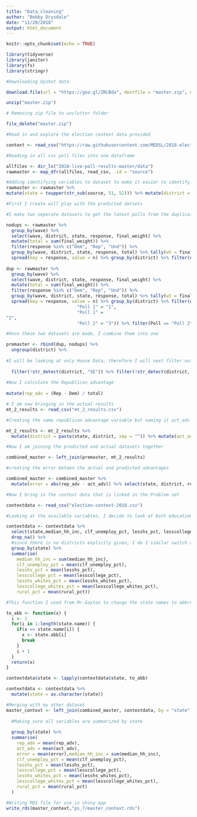 ```yaml
---
title: "Data_cleaning"
author: "Bobby Drysdale"
date: "11/20/2018"
output: html_document
---
```


```r
knitr::opts_chunk$set(echo = TRUE)

library(tidyverse)
library(janitor)
library(fs)
library(stringr)

#Downloading Upshot data

download.file(url = "https://goo.gl/ZRCBda", destfile = "master.zip", quiet = TRUE, mode = "wb")

unzip("master.zip")

# Removing zip file to unclutter folder

file_delete("master.zip")

#Read in and explore the election context data provided 

context <- read_csv("https://raw.githubusercontent.com/MEDSL/2018-elections/master/election-context-2018.csv")
```

```r
#Reading in all csv poll files into one dataframe

allfiles <- dir_ls("2018-live-poll-results-master/data")
rawmaster <- map_dfr(allfiles, read_csv, .id = "source")

#Adding identifying variables to dataset to make it easier to identify district and state
rawmaster <- rawmaster %>% 
mutate(state = toupper(str_sub(source, 51, 52))) %>% mutate(district = toupper(str_sub(source, 51, 54))) %>% mutate(wave = toupper(str_sub(source, 51, 56)))

#First I create will play with the predicted datsets

#I make two seperate datasets to get the latest polls from the duplicate districts and combine them with the non duplicated ones

nodups <- rawmaster %>% 
  group_by(wave) %>% 
  select(wave, district, state, response, final_weight) %>% 
  mutate(total = sum(final_weight)) %>% 
  filter(response %in% c("Dem", "Rep", "Und")) %>%
  group_by(wave, district, state, response, total) %>% tally(wt = final_weight) %>%
  spread(key = response, value = n) %>% group_by(district) %>% filter(n() == 1)
  
dup <- rawmaster %>% 
  group_by(wave) %>% 
  select(wave, district, state, response, final_weight) %>% 
  mutate(total = sum(final_weight)) %>%  
  filter(response %in% c("Dem", "Rep", "Und")) %>% 
  group_by(wave, district, state, response, total) %>% tally(wt = final_weight) %>% 
  spread(key = response, value = n) %>% group_by(district) %>% filter(n() > 1) %>% mutate(Poll = toupper(str_sub(wave, 6))) %>% mutate(Poll = fct_recode(Poll, 
                           "Poll 1" = "1",
                           "Poll 1" = 
"2",
                           "Poll 2" = "3")) %>% filter(Poll == "Poll 2") %>% select(-Poll)

#Once these two datasets are made, I combine them into one 

premaster <- rbind(dup, nodups) %>% 
  ungroup(district) %>%
  
#I will be looking at only House Data, therefore I will next filter out the Senate and Government Observations
  
  filter(!str_detect(district, "SE")) %>% filter(!str_detect(district, "GO")) %>% 
  
#Now I calculate the Republican advantage
  
mutate(rep_adv = (Rep - Dem) / total)

# I am now bringing in the actual results
mt_2_results <- read_csv("mt_2_results.csv")

#Creating the same republican advantage variable but naming it act_adv to show distinction from the predicted 

mt_2_results <- mt_2_results %>% 
  mutate(district = paste(state, district, sep = "")) %>% mutate(act_adv = (rep_votes - dem_votes)/(rep_votes + dem_votes + other_votes)) %>% select(district, act_adv)

#Now I am joining the predicted and actual datasets together

combined_master <- left_join(premaster, mt_2_results)

#creating the error beteen the actual and predicted advantages

combined_master <- combined_master %>% 
  mutate(error = abs(rep_adv - act_adv)) %>% select(state, district, rep_adv, act_adv, error)
```

```r
#Now I bring in the context data that is linked in the Problem set

contextdata <- read_csv("election-context-2018.csv")

#Looking at the available variables, I decide to look at both education and household variables

contextdata <- contextdata %>% 
  select(state,median_hh_inc, clf_unemploy_pct, lesshs_pct, lesscollege_pct, lesshs_whites_pct, lesscollege_whites_pct, rural_pct) %>% 
  drop_na() %>% 
  #since there is no districts explictly given, I do I similar switch as Ms. Gayton and do only states
  group_by(state) %>% 
  summarise(
    median_hh_inc = sum(median_hh_inc),
    clf_unemploy_pct = mean(clf_unemploy_pct),
    lesshs_pct = mean(lesshs_pct),
    lesscollege_pct = mean(lesscollege_pct),
    lesshs_whites_pct = mean(lesshs_whites_pct),
    lesscollege_whites_pct = mean(lesscollege_whites_pct),
    rural_pct = mean(rural_pct))

#This function I used from Mr.Gayton to change the state names to abbreviations in order to merge with my other dataset

to_abb <- function(x) {
  i <- 1
  for(i in 1:length(state.name)) {
    if(x == state.name[i]) {
      x <- state.abb[i]
      break
    }
    i + 1
  }
  return(x)
}

contextdata$state <- lapply(contextdata$state, to_abb)

contextdata <- contextdata %>% 
  mutate(state = as.character(state))

#Merging with my other dataset
master_context <- left_join(combined_master, contextdata, by = "state") %>% 
  
  #Making sure all variables are summarized by state
  
  group_by(state) %>% 
  summarise(
    rep_adv = mean(rep_adv),
    act_adv = mean(act_adv), 
    error = mean(error),median_hh_inc = sum(median_hh_inc),
    clf_unemploy_pct = mean(clf_unemploy_pct),
    lesshs_pct = mean(lesshs_pct),
    lesscollege_pct = mean(lesscollege_pct),
    lesshs_whites_pct = mean(lesshs_whites_pct),
    lesscollege_whites_pct = mean(lesscollege_whites_pct),
    rural_pct = mean(rural_pct)
  )

#Writing RDS file for use in shiny app
write_rds(master_context,"ps_7/master_context.rds")
```

